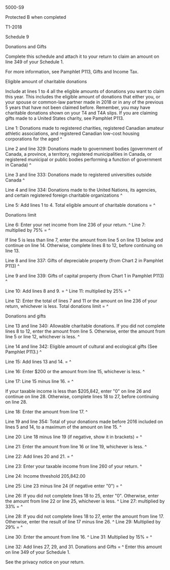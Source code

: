 ﻿5000-S9 
 
Protected B when completed 
 
T1-2018 
 
Schedule 9 
 
Donations and Gifts 
 
Complete this schedule and attach it to your return to claim an amount on 
line 349 of your Schedule 1. 
 
For more information, see Pamphlet P113, Gifts and Income Tax. 
 
Eligible amount of charitable donations 
 
Include at lines 1 to 4 all the eligible amounts of donations you want to 
claim this year. This includes the eligible amount of donations that either 
you, or your spouse or common-law partner made in 2018 or in any of the 
previous 5 years that have not been claimed before. Remember, you may have 
charitable donations shown on your T4 and T4A slips. If you are claiming 
gifts made to a United States charity, see Pamphlet P113. 
 
Line 1: Donations made to registered charities, registered Canadian amateur 
athletic associations, and registered Canadian low-cost housing corporations 
for the aged ^
 
Line 2 and line 329: Donations made to government bodies (government of 
Canada, a province, a territory, registered municipalities in Canada, or 
registered municipal or public bodies performing a function of government in 
Canada) ^
 
Line 3 and line 333: Donations made to registered universities outside Canada 
^
 
Line 4 and line 334: Donations made to the United Nations, its agencies, and 
certain registered foreign charitable organizations ^
 
Line 5: Add lines 1 to 4. Total eligible amount of charitable donations = ^
 
Donations limit 
 
Line 6: Enter your net income from line 236 of your return. ^
Line 7: multiplied by 75% = ^
 
If line 5 is less than line 7, enter the amount from line 5 on line 13 below 
and continue on line 14. Otherwise, complete lines 8 to 12, before continuing 
on line 13. 
 
Line 8 and line 337: Gifts of depreciable property (from Chart 2 in Pamphlet 
P113) ^
 
Line 9 and line 339: Gifts of capital property (from Chart 1 in Pamphlet 
P113) ^
 
Line 10: Add lines 8 and 9. = ^
Line 11: multiplied by 25% = ^
 
Line 12: Enter the total of lines 7 and 11 or the amount on line 236 of your 
return, whichever is less. Total donations limit = ^
 
Donations and gifts 
 
Line 13 and line 340: Allowable charitable donations. If you did not complete 
lines 8 to 12, enter the amount from line 5. Otherwise, enter the amount from 
line 5 or line 12, whichever is less. ^
 
Line 14 and line 342: Eligible amount of cultural and ecological gifts (See 
Pamphlet P113.) ^
 
Line 15: Add lines 13 and 14. = ^
 
Line 16: Enter $200 or the amount from line 15, whichever is less. ^
 
Line 17: Line 15 minus line 16. = ^
 
If your taxable income is less than $205,842, enter "0" on line 26 and 
continue on line 28. Otherwise, complete lines 18 to 27, before continuing on 
line 28. 
 
Line 18: Enter the amount from line 17. ^
 
Line 19 and line 354: Total of your donations made before 2016 included on 
lines 5 and 14, to a maximum of the amount on line 15. ^
 
Line 20: Line 18 minus line 19 (if negative, show it in brackets) = ^
 
Line 21: Enter the amount from line 16 or line 19, whichever is less. ^
 
Line 22: Add lines 20 and 21. = ^
 
Line 23: Enter your taxable income from line 260 of your return. ^
 
Line 24: Income threshold 205,842.00 
 
Line 25: Line 23 minus line 24 (if negative enter "0") = ^
 
Line 26: If you did not complete lines 18 to 25, enter "0". Otherwise, enter 
the amount from line 22 or line 25, whichever is less. ^
Line 27: multiplied by 33% = ^
 
Line 28: If you did not complete lines 18 to 27, enter the amount from line 
17. Otherwise, enter the result of line 17 minus line 26. ^
Line 29: Multiplied by 29% = ^
 
Line 30: Enter the amount from line 16. ^
Line 31: Multiplied by 15% = ^
 
Line 32: Add lines 27, 29, and 31. Donations and Gifts = ^
Enter this amount on line 349 of your Schedule 1. 
 
See the privacy notice on your return.
